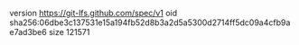version https://git-lfs.github.com/spec/v1
oid sha256:06dbe3c137531e15a194fb52d8b3a2d5a5300d2714ff5dc09a4cfb9ae7ad3be6
size 121571
